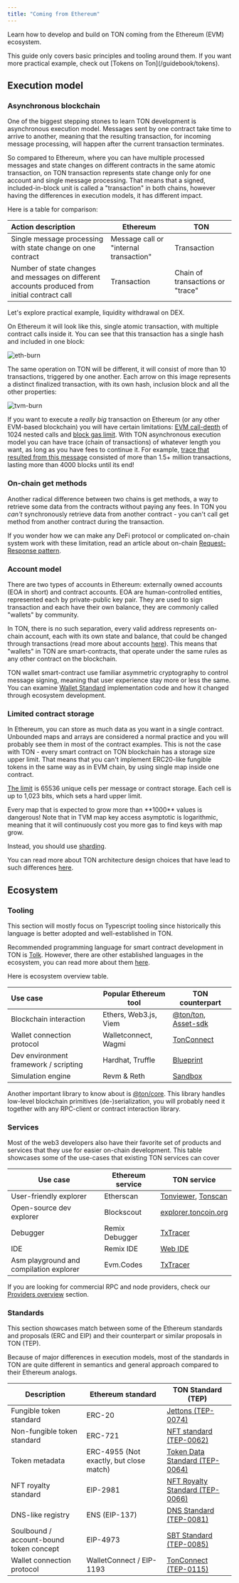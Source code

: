 ```yaml
---
title: "Coming from Ethereum"
---
```



Learn how to develop and build on TON coming from the Ethereum (EVM) ecosystem.

<Aside>
  This guide only covers basic principles and tooling around them. If you want
  more practical example, check out [Tokens on Ton](/guidebook/tokens).
</Aside>

## Execution model

### Asynchronous blockchain

One of the biggest stepping stones to learn TON development is asynchronous execution model. Messages sent by one contract take time to arrive to another, meaning that the resulting transaction, for incoming message processing, will happen after the current transaction terminates.

So compared to Ethereum, where you can have multiple processed messages and state changes on different contracts in the same atomic transaction, on TON transaction represents state change only for one account and single message processing. That means that a signed, included-in-block unit is called a "transaction" in both chains, however having the differences in execution models, it has different impact.

Here is a table for comparison:

| Action description                                                                             | Ethereum                               | TON                              |
| :--------------------------------------------------------------------------------------------- | -------------------------------------- | -------------------------------- |
| Single message processing with state change on one contract                                    | Message call or "internal transaction" | Transaction                      |
| Number of state changes and messages on different accounts produced from initial contract call | Transaction                            | Chain of transactions or "trace" |

Let's explore practical example, liquidity withdrawal on DEX.

On Ethereum it will look like this, single atomic transaction, with multiple contract calls inside it. You can see that this transaction has a single hash and included in one block:

![eth-burn](/resources/images/from-ethereum/burn-tx-eth.png)

The same operation on TON will be different, it will consist of more than 10 transactions, triggered by one another. Each arrow on this image represents a distinct finalized transaction, with its own hash, inclusion block and all the other properties:

![tvm-burn](/resources/images/from-ethereum/burn-tx-ton.png)

If you want to execute a _really big_ transaction on Ethereum (or any other EVM-based blockchain) you will have certain limitations: [EVM call-depth](https://ethereum.org/developers/docs/evm/#evm-instructions) of 1024 nested calls and [block gas limit](https://ethereum.org/developers/docs/blocks/#block-size). With TON asynchronous execution model you can have trace (chain of transactions) of whatever length you want, as long as you have fees to continue it. For example, [trace that resulted from this message](https://tonviewer.com/transaction/e887503f7dac857be80487e3ed0774db962379d1c153e6df7b9b5313c657ab94) consisted of more than 1.5+ million transactions, lasting more than 4000 blocks until its end!

### On-chain get methods

Another radical difference between two chains is get methods, a way to retrieve some data from the contracts without paying any fees. In TON you _can't_ synchronously retrieve data from another contract - you can't call get method from another contract during the transaction.

If you wonder how we can make any DeFi protocol or complicated on-chain system work with these limitation, read an article about on-chain [Request-Response pattern](/techniques/carry-value).

### Account model

There are two types of accounts in Ethereum: externally owned accounts (EOA in short) and contract accounts. EOA are human-controlled entities, represented each by private-public key pair. They are used to sign transaction and each have their own balance, they are commonly called "wallets" by community.

In TON, there is no such separation, every valid address represents on-chain account, each with its own state and balance, that could be changed through transactions (read more about accounts [here](/ton/addresses/addresses-general-info)). This means that "wallets" in TON are smart-contracts, that operate under the same rules as any other contract on the blockchain.

TON wallet smart-contract use familiar asymmetric cryptography to control message signing, meaning that user experience stay more or less the same. You can examine [Wallet Standard](/standard/wallets/comparison) implementation code and how it changed through ecosystem development.

### Limited contract storage

In Ethereum, you can store as much data as you want in a single contract. Unbounded maps and arrays are considered a normal practice and you will probably see them in most of the contract examples. This is not the case with TON - every smart contract on TON blockchain has a storage size upper limit. That means that you can't implement ERC20-like fungible tokens in the same way as in EVM chain, by using single map inside one contract.

[The limit](/ton/config) is 65536 unique cells per message or contract storage. Each cell is up to 1,023 bits, which sets a hard upper limit.

<Aside
  type="danger"
>
  Every map that is expected to grow more than **1000** values is dangerous! Note that in TVM map key access asymptotic is logarithmic, meaning that it will continuously cost you more gas to find keys with map grow.
</Aside>

Instead, you should use [sharding](/ton/shards).

You can read more about TON architecture design choices that have lead to such differences [here](/standard/overview).

## Ecosystem

### Tooling

<Aside>
  This section will mostly focus on Typescript tooling since historically this language is better adopted and well-established in TON.
</Aside>

Recommended programming language for smart contract development in TON is [Tolk](/language/tolk). However, there are other established languages in the ecosystem, you can read more about them [here](/language/tact).

Here is ecosystem overview table.

| Use case                              | Popular Ethereum tool | TON counterpart                                                                                              |
| :------------------------------------ | --------------------- | ------------------------------------------------------------------------------------------------------------ |
| Blockchain interaction                | Ethers, Web3.js, Viem | [@ton/ton](https://www.npmjs.com/package/@ton/ton), [Asset-sdk](https://github.com/ton-community/assets-sdk) |
| Wallet connection protocol            | Walletconnect, Wagmi  | [TonConnect](https://github.com/ton-connect)                                                                 |
| Dev environment framework / scripting | Hardhat, Truffle      | [Blueprint](https://github.com/ton-org/blueprint)                                                            |
| Simulation engine                     | Revm & Reth           | [Sandbox](https://github.com/ton-org/sandbox)                                                                |

Another important library to know about is [@ton/core](https://www.npmjs.com/package/@ton/core). This library handles low-level blockchain primitives (de-)serialization, you will probably need it together with any RPC-client or contract interaction library.

### Services

Most of the web3 developers also have their favorite set of products and services that they use for easier on-chain development. This table showcases some of the use-cases that existing TON services can cover

| Use case                                | Ethereum service | TON service                                                          |
| --------------------------------------- | ---------------- | -------------------------------------------------------------------- |
| User-friendly explorer                  | Etherscan        | [Tonviewer](https://tonviewer.com/), [Tonscan](https://tonscan.org/) |
| Open-source dev explorer                | Blockscout       | [explorer.toncoin.org](https://explorer.toncoin.org/)                |
| Debugger                                | Remix Debugger   | [TxTracer](https://txtracer.ton.org/)                                |
| IDE                                     | Remix IDE        | [Web IDE](https://ide.ton.org/)                                      |
| Asm playground and compilation explorer | Evm.Codes        | [TxTracer](https://txtracer.ton.org/)                                |

If you are looking for commercial RPC and node providers, check our [Providers overview](/ecosystem/rpc/overview) section.

### Standards

This section showcases match between some of the Ethereum standards and proposals (ERC and EIP) and their counterpart or similar proposals in TON (TEP).

<Aside>
  Because of major differences in execution models, most of the standards in TON are quite different in semantics and general approach compared to their Ethereum analogs.
</Aside>

| Description                             | Ethereum standard                       | TON Standard (TEP)                                                 |
| --------------------------------------- | --------------------------------------- | ------------------------------------------------------------------ |
| Fungible token standard                 | ERC-20                                  | [Jettons (TEP-0074)](/standard/tokens/jettons/overview)            |
| Non-fungible token standard             | ERC-721                                 | [NFT standard (TEP-0062)](/standard/tokens/nft/overview)           |
| Token metadata                          | ERC-4955 (Not exactly, but close match) | [Token Data Standard (TEP-0064)](/standard/tokens/metadata)        |
| NFT royalty standard                    | EIP-2981                                | [NFT Royalty Standard (TEP-0066)](/standard/tokens/nft/comparison) |
| DNS-like registry                       | ENS (EIP-137)                           | [DNS Standard (TEP-0081)](/services/dns)                           |
| Soulbound / account-bound token concept | EIP-4973                                | [SBT Standard (TEP-0085)](/standard/tokens/sbt/overview)           |
| Wallet connection protocol              | WalletConnect / EIP-1193                | [TonConnect (TEP-0115)](/ecosystem/ton-connect)                    |
